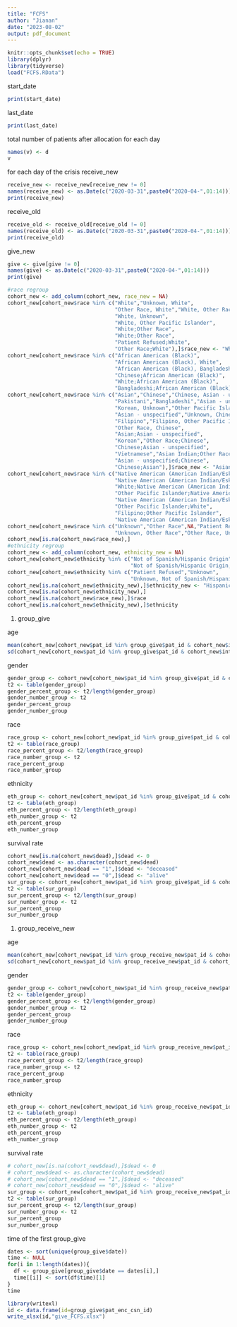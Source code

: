 ```yaml
---
title: "FCFS"
author: "Jianan"
date: "2023-08-02"
output: pdf_document
---
```


```r
knitr::opts_chunk$set(echo = TRUE)
library(dplyr)
library(tidyverse)
load("FCFS.RData")
```

start_date
```r
print(start_date)
```

last_date
```r
print(last_date)
```

total number of patients after allocation for each day

```r
names(v) <- d
v
```



for each day of the crisis
receive_new
```r
receive_new <- receive_new[receive_new != 0]
names(receive_new) <- as.Date(c("2020-03-31",paste0("2020-04-",01:14)))
print(receive_new)
```
receive_old
```r
receive_old <- receive_old[receive_old != 0]
names(receive_old) <- as.Date(c("2020-03-31",paste0("2020-04-",01:14)))
print(receive_old)
```
give_new
```r
give <- give[give != 0]
names(give) <- as.Date(c("2020-03-31",paste0("2020-04-",01:14)))
print(give)
```

```r
#race regroup
cohort_new <- add_column(cohort_new, race_new = NA)
cohort_new[cohort_new$race %in% c("White","Unknown, White",
                                  "Other Race, White","White, Other Race",
                                  "White, Unknown",
                                  "White, Other Pacific Islander",
                                  "White;Other Race",
                                  "White;Other Race",
                                  "Patient Refused;White",
                                  "Other Race;White"),]$race_new <- "White"
cohort_new[cohort_new$race %in% c("African American (Black)",
                                  "African American (Black), White",
                                  "African American (Black), Bangladeshi",
                                  "Chinese;African American (Black)",
                                  "White;African American (Black)",
                                  "Bangladeshi;African American (Black)"),]$race_new <- "African American"
cohort_new[cohort_new$race %in% c("Asian","Chinese","Chinese, Asian - unspecified","Japanese",
                                  "Pakistani","Bangladeshi","Asian - unspecified, Other Race",
                                  "Korean, Unknown","Other Pacific Islander","Asian Indian",
                                  "Asian - unspecified","Unknown, Chinese","Chinese, Other Race",
                                  "Filipino","Filipino, Other Pacific Islander",
                                  "Other Race, Chinese",
                                  "Asian;Asian - unspecified",
                                  "Korean","Other Race;Chinese",
                                  "Chinese;Asian - unspecified",
                                  "Vietnamese","Asian Indian;Other Race",
                                  "Asian - unspecified;Chinese",
                                  "Chinese;Asian"),]$race_new <- "Asian"
cohort_new[cohort_new$race %in% c("Native American (American Indian/Eskimo/Aleutian)",
                                  "Native American (American Indian/Eskimo/Aleutian) , Other Pacific Islander",
                                  "White;Native American (American Indian/Eskimo/Aleutian)",
                                  "Other Pacific Islander;Native American (American Indian/Eskimo/Aleutian)",
                                  "Native American (American Indian/Eskimo/Aleutian) ;African American (Black)",
                                  "Other Pacific Islander;White",
                                  "Filipino;Other Pacific Islander",
                                  "Native American (American Indian/Eskimo/Aleutian) ;African American (Black)"),]$race_new <- "Native American"
cohort_new[cohort_new$race %in% c("Unknown","Other Race",NA,"Patient Refused",
                                  "Unknown, Other Race","Other Race, Unknown","0"),]$race_new <- "Unknown"
cohort_new[is.na(cohort_new$race_new),]
#ethnicity regroup
cohort_new <- add_column(cohort_new, ethnicity_new = NA)
cohort_new[cohort_new$ethnicity %in% c("Not of Spanish/Hispanic Origin",
                                       "Not of Spanish/Hispanic Origin, Unknown"),]$ethnicity_new <- "Not Hispanic"
cohort_new[cohort_new$ethnicity %in% c("Patient Refused","Unknown",
                                       "Unknown, Not of Spanish/Hispanic Origin",NA),]$ethnicity_new <- "Unknown"
cohort_new[is.na(cohort_new$ethnicity_new),]$ethnicity_new <- "Hispanic"
cohort_new[is.na(cohort_new$ethnicity_new),]
cohort_new[is.na(cohort_new$race_new),]$race
cohort_new[is.na(cohort_new$ethnicity_new),]$ethnicity
```

(1) group_give

age
```r
mean(cohort_new[cohort_new$pat_id %in% group_give$pat_id & cohort_new$intubation_date < "2020-04-15" & cohort_new$extubation_date > "2020-03-30",]$"age")
sd(cohort_new[cohort_new$pat_id %in% group_give$pat_id & cohort_new$intubation_date < "2020-04-15" & cohort_new$extubation_date > "2020-03-30",]$"age")
```

gender
```r
gender_group <- cohort_new[cohort_new$pat_id %in% group_give$pat_id & cohort_new$intubation_date < "2020-04-15" & cohort_new$extubation_date > "2020-03-30",]$sex
t2 <- table(gender_group)
gender_percent_group <- t2/length(gender_group)
gender_number_group <- t2
gender_percent_group
gender_number_group
```

race
```r
race_group <- cohort_new[cohort_new$pat_id %in% group_give$pat_id & cohort_new$intubation_date < "2020-04-15" & cohort_new$extubation_date > "2020-03-30",]$race_new
t2 <- table(race_group)
race_percent_group <- t2/length(race_group)
race_number_group <- t2
race_percent_group
race_number_group
```

ethnicity
```r
eth_group <- cohort_new[cohort_new$pat_id %in% group_give$pat_id & cohort_new$intubation_date < "2020-04-15" & cohort_new$extubation_date > "2020-03-30",]$ethnicity_new
t2 <- table(eth_group)
eth_percent_group <- t2/length(eth_group)
eth_number_group <- t2
eth_percent_group
eth_number_group
```

survival rate
```r
cohort_new[is.na(cohort_new$dead),]$dead <- 0
cohort_new$dead <- as.character(cohort_new$dead)
cohort_new[cohort_new$dead == "1",]$dead <- "deceased"
cohort_new[cohort_new$dead == "0",]$dead <- "alive"
sur_group <- cohort_new[cohort_new$pat_id %in% group_give$pat_id & cohort_new$intubation_date < "2020-04-15" & cohort_new$extubation_date > "2020-03-30",]$dead
t2 <- table(sur_group)
sur_percent_group <- t2/length(sur_group)
sur_number_group <- t2
sur_percent_group
sur_number_group
```

(1) group_receive_new

age
```r
mean(cohort_new[cohort_new$pat_id %in% group_receive_new$pat_id & cohort_new$intubation_date < "2020-04-15" & cohort_new$extubation_date > "2020-03-30",]$"age")
sd(cohort_new[cohort_new$pat_id %in% group_receive_new$pat_id & cohort_new$intubation_date < "2020-04-15" & cohort_new$extubation_date > "2020-03-30",]$"age")
```

gender
```r
gender_group <- cohort_new[cohort_new$pat_id %in% group_receive_new$pat_id & cohort_new$intubation_date < "2020-04-15" & cohort_new$extubation_date > "2020-03-30",]$sex
t2 <- table(gender_group)
gender_percent_group <- t2/length(gender_group)
gender_number_group <- t2
gender_percent_group
gender_number_group
```

race
```r
race_group <- cohort_new[cohort_new$pat_id %in% group_receive_new$pat_id & cohort_new$intubation_date < "2020-04-15" & cohort_new$extubation_date > "2020-03-30",]$race_new
t2 <- table(race_group)
race_percent_group <- t2/length(race_group)
race_number_group <- t2
race_percent_group
race_number_group
```

ethnicity
```r
eth_group <- cohort_new[cohort_new$pat_id %in% group_receive_new$pat_id & cohort_new$intubation_date < "2020-04-15" & cohort_new$extubation_date > "2020-03-30",]$ethnicity_new
t2 <- table(eth_group)
eth_percent_group <- t2/length(eth_group)
eth_number_group <- t2
eth_percent_group
eth_number_group
```

survival rate
```r
# cohort_new[is.na(cohort_new$dead),]$dead <- 0
# cohort_new$dead <- as.character(cohort_new$dead)
# cohort_new[cohort_new$dead == "1",]$dead <- "deceased"
# cohort_new[cohort_new$dead == "0",]$dead <- "alive"
sur_group <- cohort_new[cohort_new$pat_id %in% group_receive_new$pat_id & cohort_new$intubation_date < "2020-04-15" & cohort_new$extubation_date > "2020-03-30",]$dead
t2 <- table(sur_group)
sur_percent_group <- t2/length(sur_group)
sur_number_group <- t2
sur_percent_group
sur_number_group
```

time of the first group_give
```r
dates <- sort(unique(group_give$date))
time <- NULL
for(i in 1:length(dates)){
  df <- group_give[group_give$date == dates[i],]
  time[[i]] <- sort(df$time)[1]
}
time

```

```r
library(writexl)
id <- data.frame(id=group_give$pat_enc_csn_id)
write_xlsx(id,"give_FCFS.xlsx")

```

